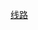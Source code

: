 {{Navbox
|name    = 沈阳有轨电车
|title   =  [[沈阳有轨电车|沈阳浑南现代有轨电车]]线路及车站
|liststyle  = text-align: left;
|groupstyle = text-align: center; width: 10%; font-size: 100%;
|group1 = {{沈阳有轨电车线路名|1}}
|group1style= border-right:solid 5px {{沈阳有轨电车颜色|1}};
|list1  = '''兴隆大奥莱''' - '''亿丰广场''' - '''银卡路''' - '''汇泉路''' - '''新松机器人''' - '''白塔河路''' - '''月星国际城''' - ''消防总队'' - '''恒大中央广场北''' - '''恒大中央广场南''' - '''国际软件园''' - '''新松智慧园''' - 绿城全运村 - '''华茂中心''' - 沈阳创新天地 - 尚盈丽城 - 府城铭邸 - 国际学校 - 光明学校 - 黑牛财富 - 城建学院 - 艺术中心 - ''沈阳南站'' - '''东北大学''' - '''尚盈丽景''' - '''电车公司''' - '''会展东''' - '''会展中心'''
|group2 = {{沈阳有轨电车线路名|2}}
|group2style= border-right:solid 5px {{沈阳有轨电车颜色|2}};
|list2  = '''兴隆大奥莱''' - '''亿丰广场''' - '''银卡路''' - '''汇泉路''' - '''新松机器人''' - '''白塔河路''' - '''月星国际城''' - ''消防总队'' - '''恒大中央广场北''' - '''恒大中央广场南''' - '''国际软件园''' - '''新松智慧园''' - 国际设计谷 - 千锦汇酒店 - 美地庄园 - ''宁路村'' - 桃仙 - 机场宾馆 - [[桃仙机场站 (电车)|'''桃仙机场''']]
|group3 = {{沈阳有轨电车线路名|3}}
|group3style= border-right:solid 5px {{沈阳有轨电车颜色|3}};
|list3  = '''世纪大厦''' - '''白塔河路''' - '''中海康城''' - '''首创光和城''' - '''华茂中心''' - '''和鸿广场''' - '''科技馆''' - '''鲁美学院''' - '''锦联产业园''' - '''大学科技城''' - '''中央公园''' - '''东软医疗园''' - '''国际医院''' - '''东北大学''' - '''尚盈丽景''' - '''电车公司''' - '''会展东''' - '''会展中心'''
|group4 = {{沈阳有轨电车线路名|4}}
|group4style= border-right:solid 5px {{沈阳有轨电车颜色|4}};
|list4  = '''世纪大厦''' - '''白塔河路''' - '''中海康城''' - '''首创光和城''' - '''华茂中心''' - '''和鸿广场''' - '''科技馆''' - '''鲁美学院''' - '''锦联产业园''' - '''大学科技城''' - '''中央公园''' - '''东软医疗园''' - '''国际医院''' - '''东北大学''' - '''沈阳南站'''
|group5 = {{沈阳有轨电车线路名|5}}
|group5style= border-right:solid 5px {{沈阳有轨电车颜色|5}};
|list5  = 奥体中心 - 沈阳海关 - 金水花城 - 奥体游泳馆 - 行政服务中心 - 浑南图书馆 - 陆军总院 - 浑南实验小学 - 万科新里程 - 建筑大学 - 金地滨河国际 - 综合保税区 - 万科新城 - 浑南实验中学 - 杨官- 李巴彦 - 温馨港湾 - 金地艺境 - 东北冷鲜港 - 天洁华尔街 - 汪家馨城 - 人民文化公园 - 伯官 - 上伯官 - 玄莬郡遗址公园 - 规划馆 - 中金公园启城 - 汇置城 - 李石寨
|group6 = {{沈阳有轨电车线路名|6}}
|group6style= border-right:solid 5px {{沈阳有轨电车颜色|6}};
|list6  = '''沈阳南站''' - '''东北大学''' - ''国际医院'' - ''东软医疗园'' - ''中央公园'' - ''大学科技城'' - ''锦联产业园'' - ''美术学院'' - ''网球中心'' - ''莫子山体育公园'' - ''航天西路'' - ''千锦汇酒店'' - ''美地庄园'' - ''宁路村'' - ''桃仙'' - ''机场宾馆'' - [[桃仙机场站 (电车)|'''桃仙机场''']]
|below   = '''粗体字'''表示与其它线路的换乘站，''斜体字''表示尚未运营或预留车站。
}}<noinclude>
[[Category:沈阳轨道交通模板|线路]]
</noinclude>